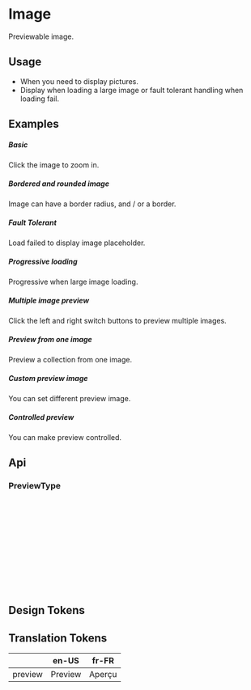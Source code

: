 
<Meta of={KitImageStories} />

# Image

Previewable image.

## Usage

- When you need to display pictures.
- Display when loading a large image or fault tolerant handling when loading fail.

## Examples

##### Basic
Click the image to zoom in.

<CustomCanvas content={Exemples.Basic} source={Sources.Basic} id="image-basic" />

##### Bordered and rounded image
Image can have a border radius, and / or a border.

<CustomCanvas content={Exemples.Bordered} source={Sources.Bordered} id="image-bordered" />


##### Fault Tolerant
Load failed to display image placeholder.

<CustomCanvas content={Exemples.FaultTolerant} source={Sources.FaultTolerant} id="image-fault-tolerant" />

##### Progressive loading
Progressive when large image loading.

<CustomCanvas content={Exemples.Loading} source={Sources.Loading} id="image-loading" />

##### Multiple image preview
Click the left and right switch buttons to preview multiple images.

<CustomCanvas content={Exemples.MultiplePreview} source={Sources.MultiplePreview} id="image-mutliple-preview" />

##### Preview from one image
Preview a collection from one image.

<CustomCanvas content={Exemples.Preview} source={Sources.Preview} id="image-preview" />

##### Custom preview image
You can set different preview image.

<CustomCanvas content={Exemples.Custom} source={Sources.Custom} id="image-custom" />

##### Controlled preview
You can make preview controlled.

<CustomCanvas content={Exemples.Controlled} source={Sources.Controlled} id="image-controlled" />

## Api

<Canvas of={KitImageStories.Api} />

<Controls of={KitImageStories.Api} />

### PreviewType

```typescript
{
  visible?: boolean;
  onVisibleChange?: (visible, prevVisible, current: number) => void; // `current` only support after v5.3.0
  getContainer?: string | HTMLElement | (() => HTMLElement); // v4.8.0
  src?: string; // v4.10.0
  mask?: ReactNode; // v4.9.0
  maskClassName?: string; // v4.11.0
  current?: number; // v4.12.0 Only support PreviewGroup
  countRender?: (current: number, total: number) => string  // v4.20.0 Only support PreviewGroup
  scaleStep?: number;
  onChange?: (current: number, prevCurrent: number) => void; // only support after v5.3.0
}
```


## Design Tokens

<DesignTokens path="components.Image" tokens={fields?.components?.Image} />

## Translation Tokens

|   | en-US | fr-FR |
|---|-------|-------|
| preview | Preview | Aperçu |